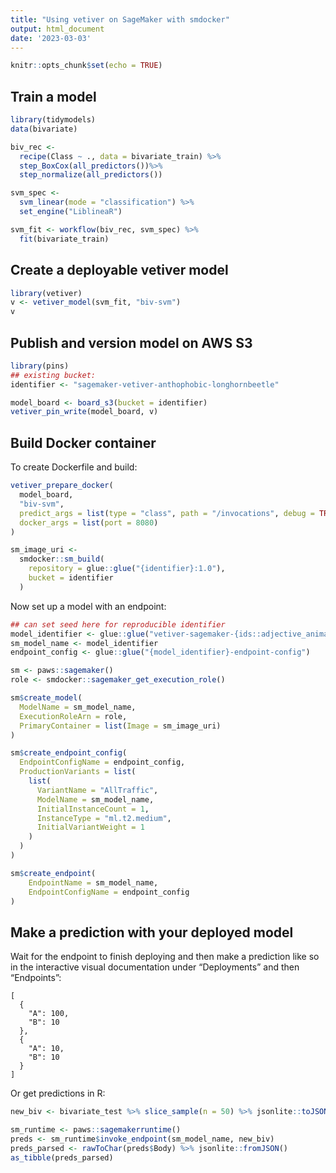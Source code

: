 ```yaml
---
title: "Using vetiver on SageMaker with smdocker"
output: html_document
date: '2023-03-03'
---
```


```r
knitr::opts_chunk$set(echo = TRUE)
```


## Train a model

```r
library(tidymodels)
data(bivariate)

biv_rec <-
  recipe(Class ~ ., data = bivariate_train) %>%
  step_BoxCox(all_predictors())%>%
  step_normalize(all_predictors())

svm_spec <-
  svm_linear(mode = "classification") %>%
  set_engine("LiblineaR")

svm_fit <- workflow(biv_rec, svm_spec) %>%
  fit(bivariate_train)

```

## Create a deployable vetiver model

```r
library(vetiver)
v <- vetiver_model(svm_fit, "biv-svm")
v
```

## Publish and version model on AWS S3

```r
library(pins)
## existing bucket:
identifier <- "sagemaker-vetiver-anthophobic-longhornbeetle"

model_board <- board_s3(bucket = identifier)
vetiver_pin_write(model_board, v)
```

## Build Docker container

To create Dockerfile and build:

```r
vetiver_prepare_docker(
  model_board, 
  "biv-svm", 
  predict_args = list(type = "class", path = "/invocations", debug = TRUE), 
  docker_args = list(port = 8080)
)

sm_image_uri <-
  smdocker::sm_build(
    repository = glue::glue("{identifier}:1.0"),
    bucket = identifier
  )

```

Now set up a model with an endpoint:

```r
## can set seed here for reproducible identifier
model_identifier <- glue::glue("vetiver-sagemaker-{ids::adjective_animal(style = 'kebab')}")
sm_model_name <- model_identifier
endpoint_config <- glue::glue("{model_identifier}-endpoint-config")

sm <- paws::sagemaker()
role <- smdocker::sagemaker_get_execution_role()

sm$create_model(
  ModelName = sm_model_name,
  ExecutionRoleArn = role,
  PrimaryContainer = list(Image = sm_image_uri)
)

sm$create_endpoint_config(
  EndpointConfigName = endpoint_config, 
  ProductionVariants = list(
    list(
      VariantName = "AllTraffic",
      ModelName = sm_model_name,
      InitialInstanceCount = 1,
      InstanceType = "ml.t2.medium",
      InitialVariantWeight = 1
    )
  )
)

sm$create_endpoint(
    EndpointName = sm_model_name, 
    EndpointConfigName = endpoint_config
)
```

## Make a prediction with your deployed model

Wait for the endpoint to finish deploying and then make a prediction like so in the interactive visual documentation under "Deployments" and then "Endpoints":

```
[
  {
    "A": 100,
    "B": 10
  },
  {
    "A": 10,
    "B": 10
  } 
]
```

Or get predictions in R:

```r
new_biv <- bivariate_test %>% slice_sample(n = 50) %>% jsonlite::toJSON()

sm_runtime <- paws::sagemakerruntime()
preds <- sm_runtime$invoke_endpoint(sm_model_name, new_biv)
preds_parsed <- rawToChar(preds$Body) %>% jsonlite::fromJSON()
as_tibble(preds_parsed)
```





